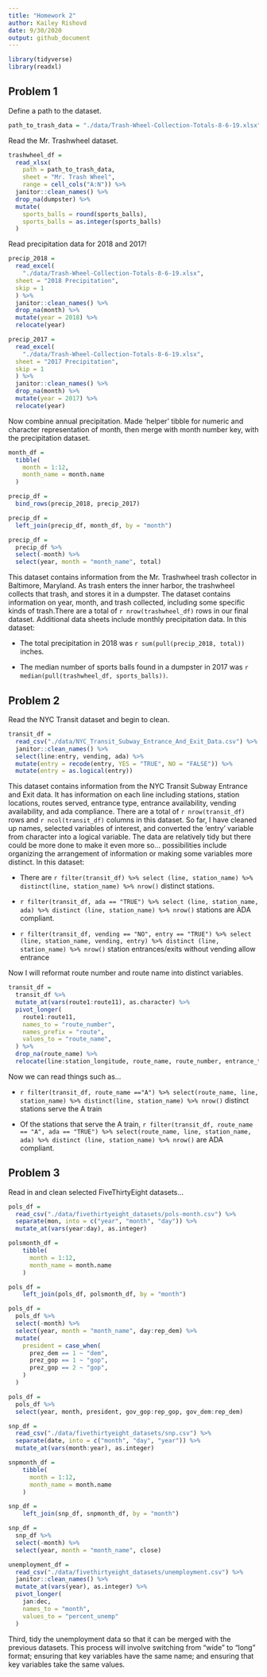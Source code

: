 ```yaml
---
title: "Homework 2"
author: Kailey Rishovd
date: 9/30/2020
output: github_document
---
```


```r
library(tidyverse)
library(readxl)
```

## Problem 1

Define a path to the dataset. 

```r
path_to_trash_data = "./data/Trash-Wheel-Collection-Totals-8-6-19.xlsx"
```

Read the Mr. Trashwheel dataset. 

```r
trashwheel_df = 
  read_xlsx(
    path = path_to_trash_data,
    sheet = "Mr. Trash Wheel",
    range = cell_cols("A:N")) %>% 
  janitor::clean_names() %>% 
  drop_na(dumpster) %>% 
  mutate(
    sports_balls = round(sports_balls), 
    sports_balls = as.integer(sports_balls)
  )
```

Read precipitation data for 2018 and 2017! 

```r
precip_2018 = 
  read_excel(
    "./data/Trash-Wheel-Collection-Totals-8-6-19.xlsx",
  sheet = "2018 Precipitation",
  skip = 1 
  ) %>% 
  janitor::clean_names() %>% 
  drop_na(month) %>% 
  mutate(year = 2018) %>% 
  relocate(year)

precip_2017 = 
  read_excel(
    "./data/Trash-Wheel-Collection-Totals-8-6-19.xlsx",
  sheet = "2017 Precipitation",
  skip = 1 
  ) %>% 
  janitor::clean_names() %>% 
  drop_na(month) %>% 
  mutate(year = 2017) %>% 
  relocate(year)
```

Now combine annual precipitation. Made 'helper' tibble for numeric and character representation of month, then merge with month number key, with the precipitation dataset. 

```r
month_df = 
  tibble(
    month = 1:12, 
    month_name = month.name
  )

precip_df = 
  bind_rows(precip_2018, precip_2017)

precip_df = 
  left_join(precip_df, month_df, by = "month") 

precip_df = 
  precip_df %>% 
  select(-month) %>% 
  select(year, month = "month_name", total)
```

This dataset contains information from the Mr. Trashwheel trash collector in Baltimore, Maryland. As trash enters the inner harbor, the trashwheel collects that trash, and stores it in a dumpster. The dataset contains information on year, month, and trash collected, including some specific kinds of trash.There are a total of `r nrow(trashwheel_df)` rows in our final dataset. Additional data sheets include monthly precipitation data. In this dataset: 

- The total precipitation in 2018 was `r sum(pull(precip_2018, total))` inches.

- The median number of sports balls found in a dumpster in 2017 was `r median(pull(trashwheel_df, sports_balls))`. 

## Problem 2

Read the NYC Transit dataset and begin to clean. 

```r
transit_df = 
  read_csv("./data/NYC_Transit_Subway_Entrance_And_Exit_Data.csv") %>% 
  janitor::clean_names() %>% 
  select(line:entry, vending, ada) %>% 
  mutate(entry = recode(entry, YES = "TRUE", NO = "FALSE")) %>% 
  mutate(entry = as.logical(entry))
```

This dataset contains information from the NYC Transit Subway Entrance and Exit data. It has information on each line including stations, station locations, routes served, entrance type, entrance availability, vending availability, and ada compliance. There are a total of `r nrow(transit_df)` rows and `r ncol(transit_df)` columns in this dataset. So far, I have cleaned up names, selected variables of interest, and converted the 'entry' variable from character into a logical variable. The data are relatively tidy but there could be more done to make it even more so... possibilities include organizing the arrangement of information or making some variables more distinct. In this dataset: 

- There are `r filter(transit_df) %>% select (line, station_name) %>%  distinct(line, station_name) %>% nrow()` distinct stations. 

- `r filter(transit_df, ada == "TRUE") %>% select (line, station_name, ada) %>% distinct (line, station_name) %>% nrow()` stations are ADA compliant. 

- `r filter(transit_df, vending == "NO", entry == "TRUE") %>% select (line, station_name, vending, entry) %>% distinct (line, station_name) %>% nrow()` station entrances/exits without vending allow entrance 

Now I will reformat route number and route name into distinct variables. 

```r
transit_df = 
  transit_df %>% 
  mutate_at(vars(route1:route11), as.character) %>% 
  pivot_longer(
    route1:route11, 
    names_to = "route_number",
    names_prefix = "route",
    values_to = "route_name",
  ) %>% 
  drop_na(route_name) %>% 
  relocate(line:station_longitude, route_name, route_number, entrance_type:ada)
```

Now we can read things such as...

- `r filter(transit_df, route_name =="A") %>% select(route_name, line, station_name) %>% distinct(line, station_name) %>% nrow()` distinct stations serve the A train

- Of the stations that serve the A train, `r filter(transit_df, route_name == "A", ada == "TRUE") %>% select(route_name, line, station_name, ada) %>% distinct (line, station_name) %>% nrow()` are ADA compliant. 

## Problem 3

Read in and clean selected FiveThirtyEight datasets...

```r
pols_df = 
  read_csv("./data/fivethirtyeight_datasets/pols-month.csv") %>% 
  separate(mon, into = c("year", "month", "day")) %>% 
  mutate_at(vars(year:day), as.integer)   

polsmonth_df =
    tibble(
      month = 1:12,
      month_name = month.name
    )

pols_df = 
    left_join(pols_df, polsmonth_df, by = "month")  

pols_df = 
  pols_df %>% 
  select(-month) %>% 
  select(year, month = "month_name", day:rep_dem) %>% 
  mutate(
    president = case_when( 
      prez_dem == 1 ~ "dem",
      prez_gop == 1 ~ "gop",
      prez_gop == 2 ~ "gop",
    )
  )

pols_df = 
  pols_df %>% 
  select(year, month, president, gov_gop:rep_gop, gov_dem:rep_dem)
```

```r
snp_df = 
  read_csv("./data/fivethirtyeight_datasets/snp.csv") %>% 
  separate(date, into = c("month", "day", "year")) %>% 
  mutate_at(vars(month:year), as.integer) 

snpmonth_df = 
    tibble(
      month = 1:12,
      month_name = month.name
    )

snp_df =  
    left_join(snp_df, snpmonth_df, by = "month") 

snp_df = 
  snp_df %>%  
  select(-month) %>% 
  select(year, month = "month_name", close)
```

```r
unemployment_df = 
  read_csv("./data/fivethirtyeight_datasets/unemployment.csv") %>% 
  janitor::clean_names() %>% 
  mutate_at(vars(year), as.integer) %>% 
  pivot_longer(
    jan:dec, 
    names_to = "month", 
    values_to = "percent_unemp"
  )
```



Third, tidy the unemployment data so that it can be merged with the previous datasets. This process will involve switching from “wide” to “long” format; ensuring that key variables have the same name; and ensuring that key variables take the same values.







